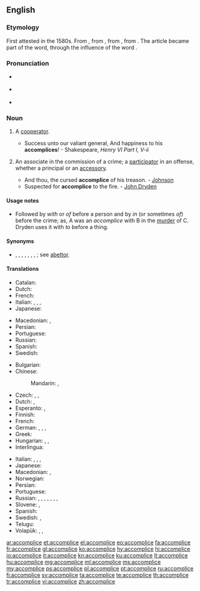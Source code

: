 ==English==

===Etymology===
First attested in the 1580s. From {{etyl|enm|en}} {{m|enm|accomplice}}, from {{m|enm|[[a]] [[complice]]}}, from {{etyl|fro|en}} {{m|fro|complice||confederate}}, from {{etyl|la|en}} {{m|la|complicare||fold together}}. The article {{m|enm|a}} became part of the word, through the influence of the word {{m|en|accomplish}}.

===Pronunciation===
* {{a|UK}} {{IPA|/ə.ˈkʌm.plɪ̈s/|lang=en}}
* {{a|US}} {{IPA|/ə.ˈkɑm.pləs/|/ə.ˈkɑm.plɪ̈s/|lang=en}}
* {{hyphenation|ac|com|plice|lang=en}}
{{rfap|UK|lang=en}}

===Noun===
{{wikipedia|accomplice|accomplice (crime)}}
{{en-noun}}

# {{lb|en|rare}} A [[cooperator]].
#* Success unto our valiant general, And happiness to his '''accomplices'''! - Shakespeare, ''Henry VI Part I, V-ii''
# {{lb|en|legal}} An associate in the commission of a crime; a [[participator]] in an offense, whether a principal or an [[accessory]].
#* And thou, the cursed '''accomplice''' of his treason. - [[Johnson]]
#* Suspected for '''accomplice''' to the fire. - [[w:John Dryden|John Dryden]]

====Usage notes====
* Followed by ''with'' or ''of'' before a person and by ''in'' (or sometimes ''of'') before the crime; as, A was an ''accomplice'' with B in the [[murder]] of C. Dryden uses it with ''to'' before a thing.

====Synonyms====
* {{l|en|abettor}}, {{l|en|accessory}}, {{l|en|assistant}}, {{l|en|associate}}, {{l|en|confederate}}, {{l|en|coadjutor}}, {{l|en|ally}}, {{l|en|promoter}}; see [[abettor]].

====Translations====
{{trans-top|a cooperator}}
* Catalan: {{t|ca|còmplice|m|f}}
* Dutch: {{t+|nl|handlanger|m}}
* French: {{t+|fr|complice|m|f}}
* Italian: {{t+|it|complice|m}}, {{t+|it|collaboratore|m}}, {{t+|it|basista|m}}, {{t+|it|coadiuvante|m}}
* Japanese: {{t-needed|ja}}
{{trans-mid}}
* Macedonian: {{t|mk|соу́чесник|m|sc=Cyrl}}, {{t|mk|соизвр́шител|m|sc=Cyrl}}
* Persian: {{t+|fa|شریک|tr=šarik|sc=fa-Arab}}
* Portuguese: {{t+|pt|cúmplice|m|f}}
* Russian: {{t|ru|помощник|m}}
* Spanish: {{t|es|cómplice|m|f}}
* Swedish: {{t+|sv|medhjälpare|c}}
{{trans-bottom}}

{{trans-top|an associate in the commission of a crime}}
* Bulgarian: {{t+|bg|съуча́стник|m}}
* Chinese:
*: Mandarin: {{t+|cmn|幫兇|sc=Hani}}, {{t+|cmn|帮凶|tr=bāngxiōng|sc=Hani}}
* Czech: {{t|cs|spolupachatel|m}}, {{t|cs|spoluviník|m}}, {{t|cs|komplic|m}}
* Dutch: {{t+|nl|medeplichtige|m|f}}, {{t+|nl|handlanger|m}}
* Esperanto: {{t|eo|kunkulpulo}}, {{t|eo|kunkulpulino}}
* Finnish: {{t|fi|avunantaja}}
* French: {{t+|fr|complice|m|f}}
* German: {{t+|de|Mittäter|m}}, {{t|de|Mittäterin|f}}, {{t+|de|Komplize|m}}, {{t+|de|Komplizin|f}}
* Greek: {{t+|el|συνεργός|m}}
* Hungarian: {{t+|hu|bűnrészes}}, {{t+|hu|bűntárs}}, {{t+|hu|cinkos}}
* Interlingua: {{t|ia|Complice}}
{{trans-mid}}
* Italian: {{t+|it|complice|m|f}}, {{t+|it|correo|m}}, {{t|it|correa|f}}, {{t+|it|basista|m}}
* Japanese: {{t|ja|共犯者|tr=きょうはんしゃ, kyōhansha|sc=Jpan}}
* Macedonian: {{t|mk|соу́чесник|m|sc=Cyrl}}, {{t|mk|соизвр́шител|m|sc=Cyrl}}
* Norwegian: {{t|no|medskyldig}}
* Persian: {{t|fa|شریک جرم|tr=šarik-e jorm|sc=fa-Arab}}
* Portuguese: {{t+|pt|cúmplice|m|f}}
* Russian: {{t+|ru|соуча́стник|m}}, {{t+|ru|соуча́стница|f}}, {{t+|ru|соо́бщник|m}}, {{t+|ru|соо́бщница|f}}, {{t+|ru|посо́бник|m}}, {{t+|ru|посо́бница|f}}, {{t+|ru|подельник}}, {{t+|ru|приспешник}}
* Slovene: {{t|sl|sokrivec|m}}, {{t|sl|sokrivka|f}}
* Spanish: {{t|es|cómplice|m|f}}
* Swedish: {{t|sv|medbrottsling}}, {{t|sv|medskyldig|c}}
* Telugu: {{t+|te|తోడుదొంగ}}
* Volapük: {{qualifier|♂♀}} {{t|vo|kedöban}}, {{qualifier|♂}} {{t|vo|hikedöban}}, {{qualifier|♀}} {{t|vo|jikedöban}}
{{trans-bottom}}

[[ar:accomplice]]
[[et:accomplice]]
[[el:accomplice]]
[[eo:accomplice]]
[[fa:accomplice]]
[[fr:accomplice]]
[[gl:accomplice]]
[[ko:accomplice]]
[[hy:accomplice]]
[[hi:accomplice]]
[[io:accomplice]]
[[it:accomplice]]
[[kn:accomplice]]
[[ku:accomplice]]
[[lt:accomplice]]
[[hu:accomplice]]
[[mg:accomplice]]
[[ml:accomplice]]
[[ms:accomplice]]
[[my:accomplice]]
[[ps:accomplice]]
[[pl:accomplice]]
[[pt:accomplice]]
[[ru:accomplice]]
[[fi:accomplice]]
[[sv:accomplice]]
[[ta:accomplice]]
[[te:accomplice]]
[[th:accomplice]]
[[tr:accomplice]]
[[vi:accomplice]]
[[zh:accomplice]]
